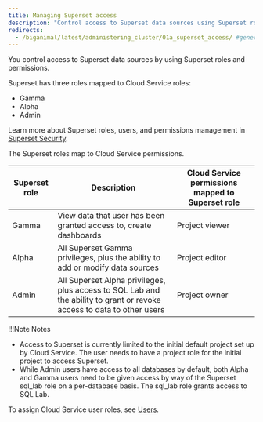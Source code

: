```yaml
---
title: Managing Superset access
description: "Control access to Superset data sources using Superset roles and permissions"
redirects:
  - /biganimal/latest/administering_cluster/01a_superset_access/ #generated for BigAnimal URL path removal branch
---
```


You control access to Superset data sources by using Superset roles and permissions. 

Superset has three roles mapped to Cloud Service roles:

-   Gamma
-   Alpha
-   Admin

Learn more about Superset roles, users, and permissions management in [Superset Security](https://superset.apache.org/docs/security). 

The Superset roles map to Cloud Service permissions.

| Superset role | Description                                                                                                            | Cloud Service permissions mapped to Superset role |
| ------------- | ---------------------------------------------------------------------------------------------------------------------- | ------------------------------------------------- |
| Gamma         | View data that user has been granted access to, create dashboards                                                      | Project viewer                                    |
| Alpha         | All Superset Gamma privileges, plus the ability to add or modify data sources                                          | Project editor                                    |
| Admin         | All Superset Alpha privileges, plus access to SQL Lab and the ability to grant or revoke access to data to other users | Project owner                                     |

!!!Note Notes

   -   Access to Superset is currently limited to the initial default project set up by Cloud Service. The user needs to have a project role for the initial project to access Superset.
   -   While Admin users have access to all databases by default, both Alpha and Gamma users need to be given access by way of the Superset sql_lab role on a per-database basis. The sql_lab role grants access to SQL Lab. 

To assign Cloud Service user roles, see [Users](/edb-postgres-ai/console/using/organizations/users/).
